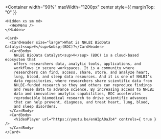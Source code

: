 



<PageContent>
  <Carousel panels={ carouselData } />

  <Container
    width="90%"
    maxWidth="1200px"
    center
    style={{ marginTop: "0" }}
  >
    <Hidden xs sm md>
      <HexMenu />      
    </Hidden>

    <Card>
      <CardHeader size="large">What is NHLBI BioData Catalyst<sup>®</sup>&nbsp;(BDC)?</CardHeader>
      <CardBody>
        NHLBI BioData Catalyst<sup>®</sup> (BDC) is a cloud-based ecosystem that
        offers researchers data, analytic tools, applications, and
        workflows in secure workspaces. It is a community where
        researchers can find, access, share, store, and analyze heart,
        lung, blood, and sleep data resources. And it is one of NHLBI’s
        data repositories, where researchers share scientific data from
        NHLBI-funded research so they and others can reproduce findings
        and reuse data to advance science. By increasing access to NHLBI
        data and innovative analytic capabilities, BDC accelerates
        reproducible biomedical research to drive scientific advances
        that can help prevent, diagnose, and treat heart, lung, blood,
        and sleep disorders.
      </CardBody>
      <CardBody>
        <VideoPlayer url="https://youtu.be/enWIpA0aJb4" controls={ true } />
      </CardBody>
    </Card>

  </Container>

</PageContent>


